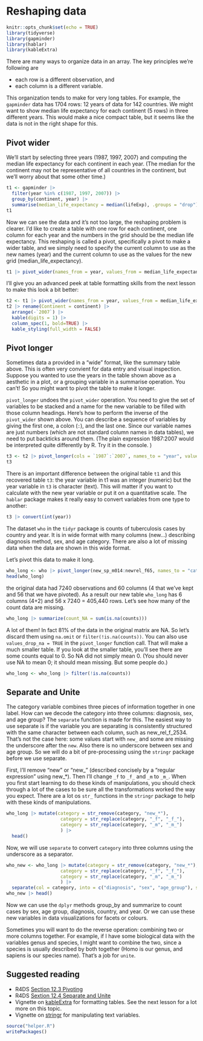 # Reshaping data {#pivot}

```r
knitr::opts_chunk$set(echo = TRUE)
library(tidyverse)
library(gapminder)
library(hablar)
library(kableExtra)
```

There are many ways to organize data in an array. The key principles we're following are

* each row is a different observation, and
* each column is a different variable.

This organization tends to make for very long tables. For example, the `gapminder` data has 1704 rows: 12 years of data for 142 countries. We might want to show median life expectancy for each continent (5 rows) in three different years. This would make a nice compact table, but it seems like the data is not in the right shape for this.

## Pivot wider

We'll start by selecting three years (1987, 1997, 2007) and computing the median life expectancy for each continent in each year. (The median for the continent may not be representative of all countries in the continent, but we'll worry about that some other time.)


```r
t1 <- gapminder |> 
  filter(year %in% c(1987, 1997, 2007)) |>
  group_by(continent, year) |>
  summarise(median_life_expectancy = median(lifeExp), .groups = "drop")
t1
```

Now we can see the data and it's not too large, the reshaping problem is clearer. I'd like to create a table with one row for each continent, one column for each year and the numbers in the grid should be the median life expectancy. This reshaping is called a pivot, specifically a pivot to make a wider table, and we simply need to specify the current column to use as the new names (year) and the current column to use as the values for the new grid (median_life_expectancy).

```r
t1 |> pivot_wider(names_from = year, values_from = median_life_expectancy)
```

I'll give you an advanced peek at table formatting skills from the next lesson to make this look a bit better:

```r
t2 <- t1 |> pivot_wider(names_from = year, values_from = median_life_expectancy)
t2 |> rename(Continent = continent) |>
  arrange(-`2007`) |>
  kable(digits = 1) |>
  column_spec(1, bold=TRUE) |>
  kable_styling(full_width = FALSE)
```


## Pivot longer

Sometimes data a provided in a "wide" format, like the summary table above. This is often very convient for data entry and visual inspection. Suppose you wanted to use the years in the table shown above as a aesthetic in a plot, or a grouping variable in a summarise operation. You can't! So you might want to pivot the table to make it longer.

`pivot_longer` undoes the `pivot_wider` operation. You need to give the set of variables to be stacked and a name for the new variable to be filled with those column headings. Here's how to perform the inverse of the `pivot_wider` shown above. You can describe a sequence of variables by giving the first one, a colon (`:`), and the last one. Since our variable names are just numbers (which are not standard column names in data tables), we need to put backticks around them. (The plain expression 1987:2007 would be interpreted quite differently by R. Try it in the console. )

```r
t3 <- t2 |> pivot_longer(cols = `1987`:`2007`, names_to = "year", values_to = "median_life_expectancy")
t3
```

There is an important difference between the original table `t1` and this recovered table `t3`: the year variable in t1 was an integer (numeric) but the year variable in `t3` is character (text). This will matter if you want to calculate with the new year variable or put it on a quantitative scale. The `hablar` package makes it really easy to convert variables from one type to another:

```r
t3 |> convert(int(year))
```

The dataset `who` in the `tidyr` package is counts of tuberculosis cases by country and year. It is in wide format with many columns (new...) describing diagnosis method, sex, and age category. There are also a lot of missing data when the data are shown in this wide format. 

Let's pivot this data to make it long.

```r
who_long <- who |> pivot_longer(new_sp_m014:newrel_f65, names_to = "category", values_to = "counts")
head(who_long)
```

the original data had 7240 observations and 60 columns (4 that we've kept and 56 that we have pivoted). As a result our new table `who_long` has 6 columns (4+2) and 56 x 7240 = 405,440 rows. Let's see how many of the count data are missing.

```r
who_long |> summarize(count_NA = sum(is.na(counts)))
```

A lot of them! In fact 81% of the data in the original matrix are NA. So let's discard them using `na.omit` or `filter(!is.na(counts))`. You can also use `values_drop_na = TRUE` in the `pivot_longer` function call. That will make a much smaller table. If you look at the smaller table, you'll see there are some counts equal to 0. So NA did not simply mean 0. (You should never use NA to mean 0; it should mean missing. But some people do.) 

```r
who_long <- who_long |> filter(!is.na(counts))
```

## Separate and Unite

The category variable combines three pieces of information together in one label. How can we decode the category into three columns: diagnosis, sex, and age group? The `separate` function is made for this. The easiest way to use separate is if the variable you are separating is consistently structured with the same character between each column, such as new_rel_f_2534. That's not the case here: some values start with `new_` and some are missing the underscore after the `new`. Also there is no underscore between sex and age group. So we will do a bit of pre-processing using the `stringr` package before we use separate.

First, I'll remove "new" or "new_" (described concisely by a "regular expression" using new_*). Then I'll change `_f` to `_f_` and `_m` to `_m_`. When you first start learning to do these kinds of manipulations, you should check through a lot of the cases to be sure all the transformations worked the way you expect. There are a lot os `str_` functions in the `stringr` package to help with these kinds of manipulations.

```r
who_long |> mutate(category = str_remove(category, "new_*"),
                    category = str_replace(category, "_f", "_f_"),
                    category = str_replace(category, "_m", "_m_")
                    ) |> 
  head()
```

Now, we will use `separate` to convert `category` into three columns using the underscore as a separator.

```r
who_new <- who_long |> mutate(category = str_remove(category, "new_*"),
                    category = str_replace(category, "_f", "_f_"),
                    category = str_replace(category, "_m", "_m_")
                    ) |> 
  separate(col = category, into = c("diagnosis", "sex", "age_group"), sep="_")
who_new |> head()
```

Now we can use the `dplyr` methods group_by and summarize to count cases by sex, age group, diagnosis, country, and year. Or we can use these new variables in data visualizations for facets or colours.

Sometimes you will want to do the reverse operation: combining two or more columns together. For example, if I have some biological data with the variables genus and species, I might want to combine the two, since a species is usually described by both together (Homo is our genus, and sapiens is our species name). That's a job for `unite`.


## Suggested reading

* R4DS [Section 12.3 Pivoting](https://r4ds.had.co.nz/tidy-data.html#pivoting)
* R4DS [Sextion 12.4 Separate and Unite](https://r4ds.had.co.nz/tidy-data.html#separating-and-uniting)
* Vignette on [kableExtra](https://cran.r-project.org/web/packages/kableExtra/vignettes/awesome_table_in_html.html) for formatting tables. See the next lesson for a lot more on this topic.
* Vignette on [stringr](https://cran.r-project.org/web/packages/stringr/vignettes/stringr.html) for manipulating text variables.

```r
source("helper.R")
writePackages()
```

